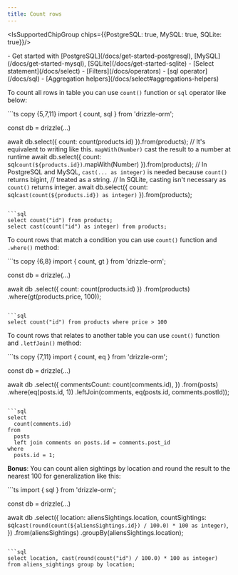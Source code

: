 ```yaml
---
title: Count rows
---
```


<IsSupportedChipGroup chips={{PostgreSQL: true, MySQL: true, SQLite: true}}/>

<Prerequisites>
- Get started with [PostgreSQL](/docs/get-started-postgresql), [MySQL](/docs/get-started-mysql), [SQLite](/docs/get-started-sqlite)
- [Select statement](/docs/select)
- [Filters](/docs/operators)
- [sql operator](/docs/sql)
- [Aggregation helpers](/docs/select#aggregations-helpers)
</Prerequisites>

To count all rows in table you can use `count()` function or `sql` operator like below:

<Section>
```ts copy {5,7,11}
import { count, sql } from 'drizzle-orm';

const db = drizzle(...)

await db.select({ count: count(products.id) }).from(products);
// It's equivalent to writing like this. `mapWith(Number)` cast the result to a number at runtime
await db.select({ count: sql`count(${products.id})`.mapWith(Number) }).from(products);
// In PostgreSQL and MySQL, `cast(... as integer)` is needed because `count()` returns bigint,
// treated as a string.
// In SQLite, casting isn't necessary as `count()` returns integer.
await db.select({ count: sql<number>`cast(count(${products.id}) as integer)` }).from(products);
```

```sql
select count("id") from products;
select cast(count("id") as integer) from products;
```
</Section>

To count rows that match a condition you can use `count()` function and `.where()` method:

<Section>
```ts copy {6,8}
import { count, gt } from 'drizzle-orm';

const db = drizzle(...)

await db
  .select({ count: count(products.id) })
  .from(products)
  .where(gt(products.price, 100));
```

```sql
select count("id") from products where price > 100
```
</Section>

To count rows that relates to another table you can use `count()` function and `.letfJoin()` method:

<Section>
```ts copy {7,11}
import { count, eq } from 'drizzle-orm';

const db = drizzle(...)

await db
  .select({
    commentsCount: count(comments.id),
  })
  .from(posts)
  .where(eq(posts.id, 1))
  .leftJoin(comments, eq(posts.id, comments.postId));
```

```sql
select 
  count(comments.id) 
from 
  posts 
  left join comments on posts.id = comments.post_id 
where 
  posts.id = 1;
```
</Section>

**Bonus**: You can сount alien sightings by location and round the result to the nearest 100 for generalization like this:

<Section>
```ts
import { sql } from 'drizzle-orm';

const db = drizzle(...)

await db
  .select({
    location: aliensSightings.location,
    countSightings: sql`cast(round(count(${aliensSightings.id}) / 100.0) * 100 as integer)`,
  })
  .from(aliensSightings)
  .groupBy(aliensSightings.location);
```

```sql
select location, cast(round(count("id") / 100.0) * 100 as integer) from aliens_sightings group by location;
```
</Section>
